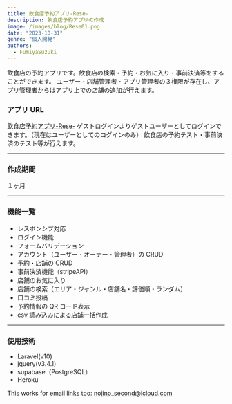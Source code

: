 ```yaml
---
title: 飲食店予約アプリ-Rese-
description: 飲食店予約アプリの作成
image: /images/blog/Rese01.png
date: "2023-10-31"
genre: "個人開発"
authors:
  - FumiyaSuzuki
---
```


<Callout>
  飲食店の予約アプリです。飲食店の検索・予約・お気に入り・事前決済等をすることができます。
  ユーザー・店舗管理者・アプリ管理者の３権限が存在し、アプリ管理者からはアプリ上での店舗の追加が行えます。
</Callout>

### アプリ URL

[飲食店予約アプリ-Rese-](https://dep-test-f1a1ead52e93.herokuapp.com/)
ゲストログインよりゲストユーザーとしてログインできます。（現在はユーザーとしてのログインのみ）
飲食店の予約テスト・事前決済のテスト等が行えます。

---

### 作成期間

１ヶ月

---

### 機能一覧

- レスポンシブ対応
- ログイン機能
- フォームバリデーション
- アカウント（ユーザー・オーナー・管理者）の CRUD
- 予約・店舗の CRUD
- 事前決済機能（stripeAPI）
- 店舗のお気に入り
- 店舗の検索（エリア・ジャンル・店舗名・評価順・ランダム）
- 口コミ投稿
- 予約情報の QR コード表示
- csv 読み込みによる店舗一括作成

---

### 使用技術

- Laravel(v10)
- jquery(v3.4.1)
- supabase（PostgreSQL）
- Heroku

This works for email links too: nojino_second@icloud.com
